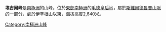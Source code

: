{{coord|72|24|S|1|18|E|source:GNIS|display=title}}

'''埃吉爾峰'''是[[南極洲|南極洲]]的山峰，位於[[東部南極洲|東部南極洲]]的[[毛德皇后地|毛德皇后地]]，屬於[[斯維爾德魯普山脈|斯維爾德魯普山脈]]的一部分，處於[[伊辛根山|伊辛根山]]以東，海拔高度2,640米。

{{Antarctica-geo-stub}}
[[Category:南極洲山峰|Category:南極洲山峰]]